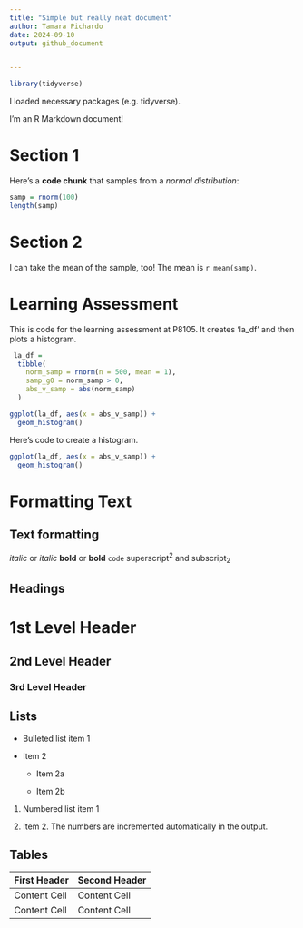 ```yaml
---
title: "Simple but really neat document"
author: Tamara Pichardo
date: 2024-09-10
output: github_document


---
```


```r
library(tidyverse)
```

I loaded necessary packages (e.g. tidyverse).

I'm an R Markdown document! 

# Section 1

Here's a **code chunk** that samples from 
a _normal distribution_:

```r

samp = rnorm(100)
length(samp)
```

# Section 2

I can take the mean of the sample, too!
The mean is `r mean(samp)`.

# Learning Assessment

This is code for the learning assessment at P8105. It creates 'la_df' and then plots a histogram.

```r

 la_df = 
  tibble(
    norm_samp = rnorm(n = 500, mean = 1),
    samp_g0 = norm_samp > 0,
    abs_v_samp = abs(norm_samp)
  )

ggplot(la_df, aes(x = abs_v_samp)) +
  geom_histogram()
```

Here's code to create a histogram.

```r
ggplot(la_df, aes(x = abs_v_samp)) +
  geom_histogram()
```

# Formatting Text

Text formatting 
------------------------------------------------------------

*italic*  or  _italic_
**bold**  or  __bold__
`code`
superscript^2^ and subscript~2~


Headings
------------------------------------------------------------

# 1st Level Header

## 2nd Level Header

### 3rd Level Header


Lists
------------------------------------------------------------

*   Bulleted list item 1

*   Item 2

    * Item 2a

    * Item 2b

1.  Numbered list item 1

1.  Item 2. The numbers are incremented automatically in the output.


Tables 
------------------------------------------------------------

First Header  | Second Header
------------- | -------------
Content Cell  | Content Cell
Content Cell  | Content Cell
